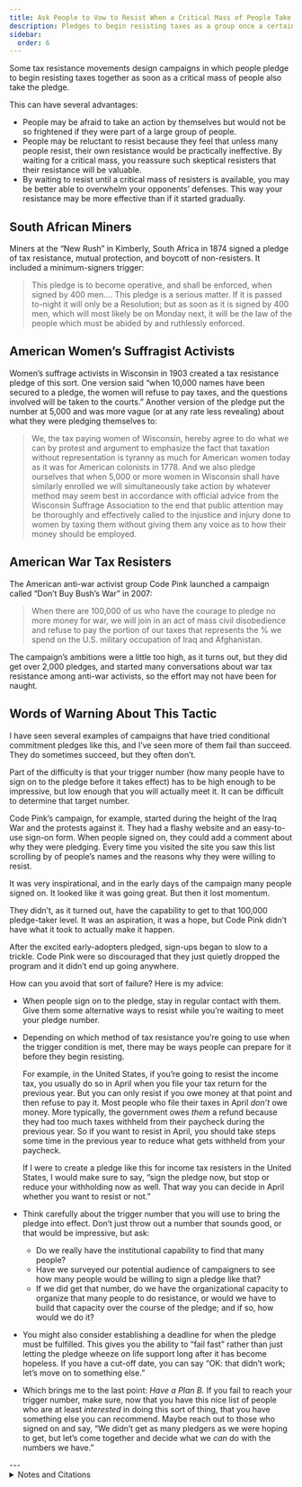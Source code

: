 ```yaml
---
title: Ask People to Vow to Resist When a Critical Mass of People Take a Similar Vow
description: Pledges to begin resisting taxes as a group once a certain critical mass of people also take the pledge.
sidebar:
  order: 6
---
```


Some tax resistance movements design campaigns in which people pledge to begin resisting taxes together as soon as a critical mass of people also take the pledge.

This can have several advantages:

* People may be afraid to take an action by themselves but would not be so frightened if they were part of a large group of people.
* People may be reluctant to resist because they feel that unless many people resist, their own resistance would be practically ineffective.
  By waiting for a critical mass, you reassure such skeptical resisters that their resistance will be valuable.
* By waiting to resist until a critical mass of resisters is available, you may be better able to overwhelm your opponents’ defenses.
  This way your resistance may be more effective than if it started gradually.

## <Badge text="Example" size="medium" /> South African Miners

Miners at the “New Rush” in Kimberly, South Africa in 1874 signed a pledge of tax resistance, mutual protection, and boycott of non-resisters.
It included a minimum-signers trigger:

> This pledge is to become operative, and shall be enforced, when signed by 400 men.…
> This pledge is a serious matter.
> If it is passed to-night it will only be a Resolution; but as soon as it is signed by 400 men, which will most likely be on Monday next, it will be the law of the people which must be abided by and ruthlessly enforced.

## <Badge text="Example" size="medium" /> American Women’s Suffragist Activists

Women’s suffrage activists in Wisconsin in 1903 created a tax resistance pledge of this sort.
One version said “when 10,000 names have been secured to a pledge, the women will refuse to pay taxes, and the questions involved will be taken to the courts.”
Another version of the pledge put the number at 5,000 and was more vague (or at any rate less revealing) about what they were pledging themselves to:

> We, the tax paying women of Wisconsin, hereby agree to do what we can by protest and argument to emphasize the fact that taxation without representation is tyranny as much for American women today as it was for American colonists in 1778.
> And we also pledge ourselves that when 5,000 or more women in Wisconsin shall have similarly enrolled we will simultaneously take action by whatever method may seem best in accordance with official advice from the Wisconsin Suffrage Association to the end that public attention may be thoroughly and effectively called to the injustice and injury done to women by taxing them without giving them any voice as to how their money should be employed.

## <Badge text="Example" size="medium" /> American War Tax Resisters

The American anti-war activist group Code Pink launched a campaign called “Don’t Buy Bush’s War” in 2007:

> When there are 100,000 of us who have the courage to pledge no more money for war, we will join in an act of mass civil disobedience and refuse to pay the portion of our taxes that represents the % we spend on the U.S. military occupation of Iraq and Afghanistan.

The campaign’s ambitions were a little too high, as it turns out, but they did get over 2,000 pledges, and started many conversations about war tax resistance among anti-war activists, so the effort may not have been for naught.

## Words of Warning About This Tactic

I have seen several examples of campaigns that have tried conditional commitment pledges like this, and I’ve seen more of them fail than succeed.
They do sometimes succeed, but they often don’t.

Part of the difficulty is that your trigger number (how many people have to sign on to the pledge before it takes effect) has to be high enough to be impressive, but low enough that you will actually meet it.
It can be difficult to determine that target number.

Code Pink’s campaign, for example, started during the height of the Iraq War and the protests against it.
They had a flashy website and an easy-to-use sign-on form.
When people signed on, they could add a comment about why they were pledging.
Every time you visited the site you saw this list scrolling by of people’s names and the reasons why they were willing to resist.

It was very inspirational, and in the early days of the campaign many people signed on.
It looked like it was going great.
But then it lost momentum.

They didn’t, as it turned out, have the capability to get to that 100,000 pledge-taker level.
It was an aspiration, it was a hope, but Code Pink didn’t have what it took to actually make it happen.

After the excited early-adopters pledged, sign-ups began to slow to a trickle.
Code Pink were so discouraged that they just quietly dropped the program and it didn’t end up going anywhere.

How can you avoid that sort of failure?
Here is my advice:

* When people sign on to the pledge, stay in regular contact with them.
  Give them some alternative ways to resist while you’re waiting to meet your pledge number.
* Depending on which method of tax resistance you’re going to use when the trigger condition is met, there may be ways people can prepare for it before they begin resisting.

  For example, in the United States, if you’re going to resist the income tax, you usually do so in April when you file your tax return for the previous year.
  But you can only resist if you owe money at that point and then refuse to pay it.
  Most people who file their taxes in April *don’t* owe money.
  More typically, the government owes *them* a refund because they had too much taxes withheld from their paycheck during the previous year.
  So if you want to resist in April, you should take steps some time in the previous year to reduce what gets withheld from your paycheck.

  If I were to create a pledge like this for income tax resisters in the United States, I would make sure to say, “sign the pledge now, but stop or reduce your withholding now as well.
  That way you can decide in April whether you want to resist or not.”
* Think carefully about the trigger number that you will use to bring the pledge into effect.
  Don’t just throw out a number that sounds good, or that would be impressive, but ask:
  * Do we really have the institutional capability to find that many people?
  * Have we surveyed our potential audience of campaigners to see how many people would be willing to sign a pledge like that?
  * If we did get that number, do we have the organizational capacity to organize that many people to do resistance, or would we have to build that capacity over the course of the pledge; and if so, how would we do it?
* You might also consider establishing a deadline for when the pledge must be fulfilled.
  This gives you the ability to “fail fast” rather than just letting the pledge wheeze on life support long after it has become hopeless.
  If you have a cut-off date, you can say “OK: that didn’t work; let’s move on to something else.”
* Which brings me to the last point: <em>Have a Plan B.</em>
  If you fail to reach your trigger number, make sure, now that you have this nice list of people who are at least *interested* in doing this sort of thing, that you have something else you can recommend.
  Maybe reach out to those who signed on and say, “We didn’t get as many pledgers as we were hoping to get, but let’s come together and decide what we *can* do with the numbers we have.”

<Aside type="wikipedia" title="Wikipedia">
  <WikipediaBadge title="Women’s suffrage in Wisconsin" url="https://en.wikipedia.org/wiki/Women%27s_suffrage_in_Wisconsin" />
  <WikipediaBadge title="Code Pink" />
</Aside>
---

<details>
<summary>Notes and Citations</summary>

* “Further Correspondence respecting the Affairs of Griqualand West and the Diamond Fields” <i>Correspondence Relating to the Colonies and States of South Africa</i> (Harrison & Sons: 1876) [p. 22](https://babel.hathitrust.org/cgi/pt?id=mdp.39015084562621&seq=34)
* “Rebellion in Wisconsin” <i>New York Times</i> 22 May 1903
* Youmans, Theodora W. [“How Wisconsin Women Won the Ballot”](https://digicoll.library.wisc.edu/WIReader/Contents/Suffrage.html) <i>The Wisconsin Magazine of History</i> Sept. 1921, p. 18
* The “Don’t Buy Bush’s War” text comes from the default message people were encouraged to email to their friends from the “Don’t Buy Bush’s War” website.

</details>
